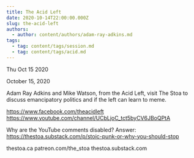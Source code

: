 ```yaml
---
title: The Acid Left
date: 2020-10-14T22:00:00.000Z
slug: the-acid-left
authors:
  - author: content/authors/adam-ray-adkins.md
tags:
  - tag: content/tags/session.md
  - tag: content/tags/acid.md
---
```






Thu Oct 15 2020

October 15, 2020

Adam Ray Adkins and Mike Watson, from the Acid Left, visit The Stoa to discuss emancipatory politics and if the left can learn to meme.

https://www.facebook.com/theacidleft
https://www.youtube.com/channel/UCbLjoC_tct5byCV6JBoQPtA

Why are the YouTube comments disabled? Answer: https://thestoa.substack.com/p/stoic-punk-or-why-you-should-stop

thestoa.ca
patreon.com/the_stoa
thestoa.substack.com


